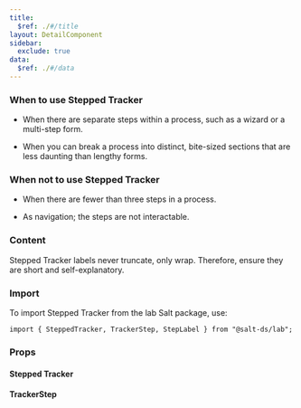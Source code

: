 ```yaml
---
title:
  $ref: ./#/title
layout: DetailComponent
sidebar:
  exclude: true
data:
  $ref: ./#/data
---
```


### When to use Stepped Tracker

- When there are separate steps within a process, such as a wizard or a multi-step form.

- When you can break a process into distinct, bite-sized sections that are less daunting than lengthy forms.

### When not to use Stepped Tracker

- When there are fewer than three steps in a process.

- As navigation; the steps are not interactable.

### Content

Stepped Tracker labels never truncate, only wrap. Therefore, ensure they are short and self-explanatory.

### Import

To import Stepped Tracker from the lab Salt package, use:

```
import { SteppedTracker, TrackerStep, StepLabel } from "@salt-ds/lab";
```

### Props

#### Stepped Tracker

<PropsTable packageName="lab" componentName="SteppedTracker" />

#### TrackerStep

<PropsTable packageName="lab" componentName="TrackerStep" />
